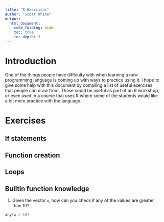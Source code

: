 ```yaml
---
title: "R Exercises"
author: "Scott White"
output:
  html_document:
    code_folding: hide
    toc: true
    toc_depth: 3
---
```



# Introduction

One of the things people have difficulty with when learning a new programming language is coming up with ways to practice using it. I hope to give some help with this document by compiling a list of useful exercises that people can draw from. These could be useful as part of an R workshop, or even used in a course that uses R where some of the students would like a bit more practice with the language. 

# Exercises

## If statements


## Function creation


## Loops


## Builtin function knowledge

1. Given the vector `x`, how can you check if any of the values are greater than 10?
```r
any(x > 10)
```

